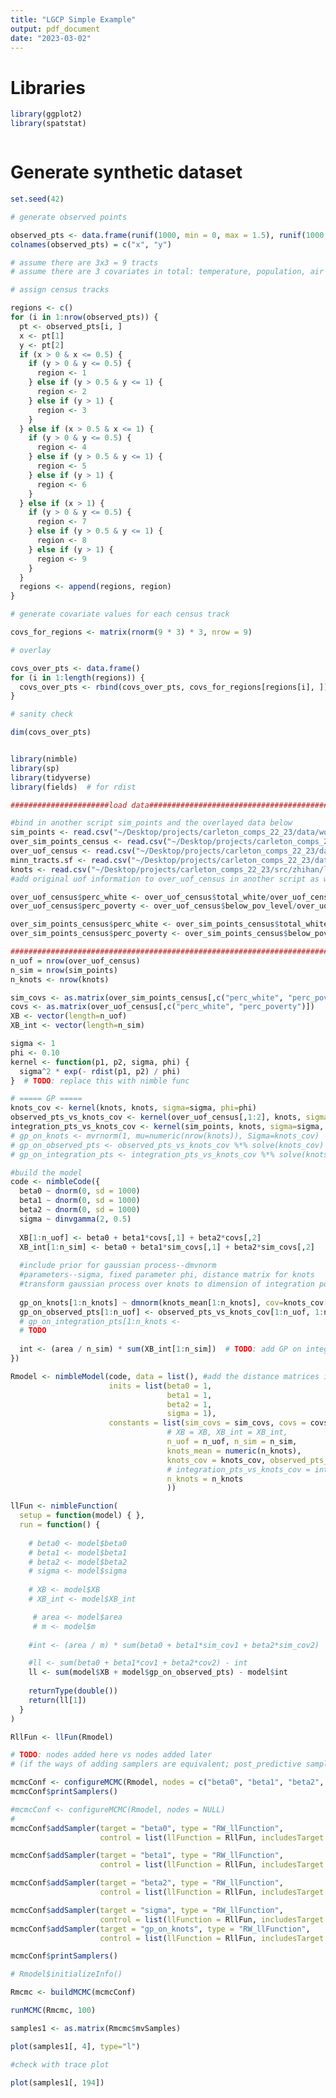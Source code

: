 ```yaml
---
title: "LGCP Simple Example"
output: pdf_document
date: "2023-03-02"
---
```


# Libraries

```r
library(ggplot2)
library(spatstat)
```

```r

```



# Generate synthetic dataset

```r
set.seed(42)

# generate observed points

observed_pts <- data.frame(runif(1000, min = 0, max = 1.5), runif(1000, min = 0, max = 1.5))
colnames(observed_pts) = c("x", "y")

# assume there are 3x3 = 9 tracts
# assume there are 3 covariates in total: temperature, population, air conditioning rating

# assign census tracks

regions <- c()
for (i in 1:nrow(observed_pts)) {
  pt <- observed_pts[i, ]
  x <- pt[1]
  y <- pt[2]
  if (x > 0 & x <= 0.5) {
    if (y > 0 & y <= 0.5) {
      region <- 1
    } else if (y > 0.5 & y <= 1) {
      region <- 2
    } else if (y > 1) {
      region <- 3
    }
  } else if (x > 0.5 & x <= 1) {
    if (y > 0 & y <= 0.5) {
      region <- 4
    } else if (y > 0.5 & y <= 1) {
      region <- 5
    } else if (y > 1) {
      region <- 6
    }
  } else if (x > 1) {
    if (y > 0 & y <= 0.5) {
      region <- 7
    } else if (y > 0.5 & y <= 1) {
      region <- 8
    } else if (y > 1) {
      region <- 9
    }
  }
  regions <- append(regions, region) 
}

# generate covariate values for each census track

covs_for_regions <- matrix(rnorm(9 * 3) * 3, nrow = 9)

# overlay

covs_over_pts <- data.frame()
for (i in 1:length(regions)) {
  covs_over_pts <- rbind(covs_over_pts, covs_for_regions[regions[i], ])
}

# sanity check

dim(covs_over_pts)
```

```r

```






























```r
library(nimble)
library(sp)
library(tidyverse)
library(fields)  # for rdist

######################load data###########################################################################

#bind in another script sim_points and the overlayed data below
sim_points <- read.csv("~/Desktop/projects/carleton_comps_22_23/data/working/integration_points/494points_coord.csv")
over_sim_points_census <- read.csv("~/Desktop/projects/carleton_comps_22_23/data/working/over_sim_points_census.csv")
over_uof_census <- read.csv("~/Desktop/projects/carleton_comps_22_23/data/working/overlay_pointdatasets_censusdata/over_uof_census.csv")
minn_tracts.sf <- read.csv("~/Desktop/projects/carleton_comps_22_23/data/working/minn_tracts_sf.csv")
knots <- read.csv("~/Desktop/projects/carleton_comps_22_23/src/zhihan/lgcp_likelihood_inputs/knots.csv")
#add original uof information to over_uof_census in another script as well

over_uof_census$perc_white <- over_uof_census$total_white/over_uof_census$total_pop
over_uof_census$perc_poverty <- over_uof_census$below_pov_level/over_uof_census$total_pop

over_sim_points_census$perc_white <- over_sim_points_census$total_white/over_sim_points_census$total_pop
over_sim_points_census$perc_poverty <- over_sim_points_census$below_pov_level/over_sim_points_census$total_pop

############################################################################################################
n_uof = nrow(over_uof_census)
n_sim = nrow(sim_points)
n_knots <- nrow(knots)

sim_covs <- as.matrix(over_sim_points_census[,c("perc_white", "perc_poverty")])
covs <- as.matrix(over_uof_census[,c("perc_white", "perc_poverty")])
XB <- vector(length=n_uof)
XB_int <- vector(length=n_sim)

sigma <- 1
phi <- 0.10
kernel <- function(p1, p2, sigma, phi) {
  sigma^2 * exp(- rdist(p1, p2) / phi)
}  # TODO: replace this with nimble func

# ===== GP =====
knots_cov <- kernel(knots, knots, sigma=sigma, phi=phi)
observed_pts_vs_knots_cov <- kernel(over_uof_census[,1:2], knots, sigma=sigma, phi=phi)
integration_pts_vs_knots_cov <- kernel(sim_points, knots, sigma=sigma, phi=phi)
# gp_on_knots <- mvrnorm(1, mu=numeric(nrow(knots)), Sigma=knots_cov)
# gp_on_observed_pts <- observed_pts_vs_knots_cov %*% solve(knots_cov) %*% gp_on_knots
# gp_on_integration_pts <- integration_pts_vs_knots_cov %*% solve(knots_cov) %*% gp_on_knots

#build the model
code <- nimbleCode({
  beta0 ~ dnorm(0, sd = 1000)
  beta1 ~ dnorm(0, sd = 1000)
  beta2 ~ dnorm(0, sd = 1000)
  sigma ~ dinvgamma(2, 0.5)
  
  XB[1:n_uof] <- beta0 + beta1*covs[,1] + beta2*covs[,2]
  XB_int[1:n_sim] <- beta0 + beta1*sim_covs[,1] + beta2*sim_covs[,2]
  
  #include prior for gaussian process--dmvnorm
  #parameters--sigma, fixed parameter phi, distance matrix for knots
  #transform gaussian process over knots to dimension of integration points and to data points (do two separately)
  
  gp_on_knots[1:n_knots] ~ dmnorm(knots_mean[1:n_knots], cov=knots_cov[1:n_knots, 1:n_knots])
  gp_on_observed_pts[1:n_uof] <- observed_pts_vs_knots_cov[1:n_uof, 1:n_knots] %*% inverse(knots_cov[1:n_knots, 1:n_knots]) %*% gp_on_knots[1:n_knots]  # TODO: too slow? reduce # knots
  # gp_on_integration_pts[1:n_knots <- 
  # TODO
  
  int <- (area / n_sim) * sum(XB_int[1:n_sim])  # TODO: add GP on integration points here
})

Rmodel <- nimbleModel(code, data = list(), #add the distance matrices in data as well
                      inits = list(beta0 = 1,
                                   beta1 = 1,
                                   beta2 = 1,
                                   sigma = 1),
                      constants = list(sim_covs = sim_covs, covs = covs, area = sum(minn_tracts.sf$tract_area),
                                   # XB = XB, XB_int = XB_int, 
                                   n_uof = n_uof, n_sim = n_sim,
                                   knots_mean = numeric(n_knots),
                                   knots_cov = knots_cov, observed_pts_vs_knots_cov = observed_pts_vs_knots_cov,
                                   # integration_pts_vs_knots_cov = integration_pts_vs_knots_cov,
                                   n_knots = n_knots
                                   ))

llFun <- nimbleFunction(
  setup = function(model) { },
  run = function() {
    
    # beta0 <- model$beta0
    # beta1 <- model$beta1
    # beta2 <- model$beta2
    # sigma <- model$sigma
    
    # XB <- model$XB
    # XB_int <- model$XB_int

     # area <- model$area
     # m <- model$m
    
    #int <- (area / m) * sum(beta0 + beta1*sim_cov1 + beta2*sim_cov2) 

    #ll <- sum(beta0 + beta1*cov1 + beta2*cov2) - int
    ll <- sum(model$XB + model$gp_on_observed_pts) - model$int
    
    returnType(double())
    return(ll[1])
  }
)

RllFun <- llFun(Rmodel)

# TODO: nodes added here vs nodes added later 
# (if the ways of adding samplers are equivalent; post_predictive sampler might not take into account ll)

mcmcConf <- configureMCMC(Rmodel, nodes = c("beta0", "beta1", "beta2", "sigma", "gp_on_knots"), print=T)
mcmcConf$printSamplers()

#mcmcConf <- configureMCMC(Rmodel, nodes = NULL)
# 
mcmcConf$addSampler(target = "beta0", type = "RW_llFunction",
                    control = list(llFunction = RllFun, includesTarget = FALSE))

mcmcConf$addSampler(target = "beta1", type = "RW_llFunction",
                    control = list(llFunction = RllFun, includesTarget = FALSE))

mcmcConf$addSampler(target = "beta2", type = "RW_llFunction",
                    control = list(llFunction = RllFun, includesTarget = FALSE))

mcmcConf$addSampler(target = "sigma", type = "RW_llFunction",
                    control = list(llFunction = RllFun, includesTarget = FALSE))
mcmcConf$addSampler(target = "gp_on_knots", type = "RW_llFunction",
                    control = list(llFunction = RllFun, includesTarget = FALSE))

mcmcConf$printSamplers()

# Rmodel$initializeInfo()

Rmcmc <- buildMCMC(mcmcConf)

runMCMC(Rmcmc, 100)

samples1 <- as.matrix(Rmcmc$mvSamples)

plot(samples1[, 4], type="l")

#check with trace plot
```

```r
plot(samples1[, 194])
```

